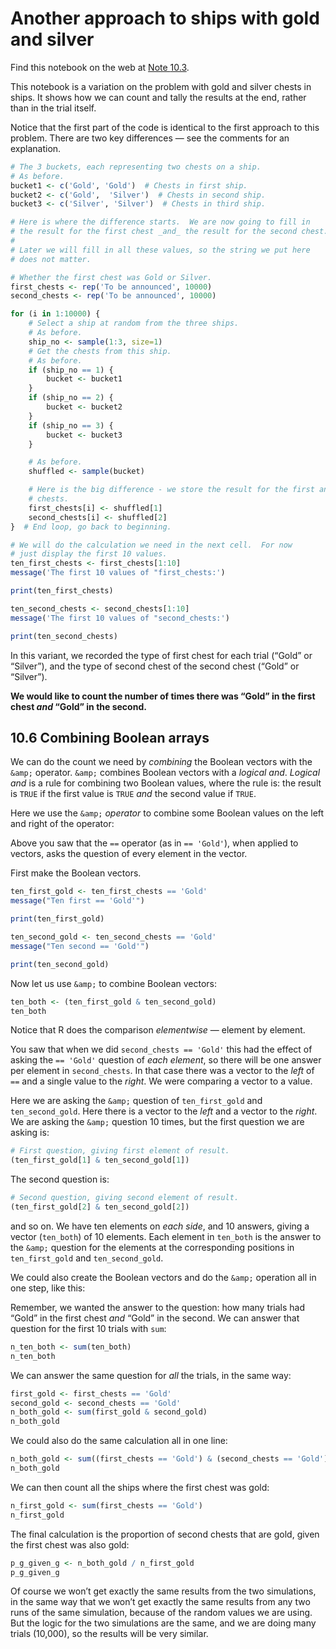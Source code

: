 # Another approach to ships with gold and silver


Find this notebook on the web at
<a class="quarto-xref" href="https://resampling-stats.github.io/edition-3-r/more_sampling_tools.html#nte-gold_silver_booleans">Note <span>10.3</span></a>.

This notebook is a variation on the problem with gold and silver chests
in ships. It shows how we can count and tally the results at the end,
rather than in the trial itself.

Notice that the first part of the code is identical to the first
approach to this problem. There are two key differences — see the
comments for an explanation.

```r
# The 3 buckets, each representing two chests on a ship.
# As before.
bucket1 <- c('Gold', 'Gold')  # Chests in first ship.
bucket2 <- c('Gold',  'Silver')  # Chests in second ship.
bucket3 <- c('Silver', 'Silver')  # Chests in third ship.
```

```r
# Here is where the difference starts.  We are now going to fill in
# the result for the first chest _and_ the result for the second chest.
#
# Later we will fill in all these values, so the string we put here
# does not matter.

# Whether the first chest was Gold or Silver.
first_chests <- rep('To be announced', 10000)
second_chests <- rep('To be announced', 10000)

for (i in 1:10000) {
    # Select a ship at random from the three ships.
    # As before.
    ship_no <- sample(1:3, size=1)
    # Get the chests from this ship.
    # As before.
    if (ship_no == 1) {
        bucket <- bucket1
    }
    if (ship_no == 2) {
        bucket <- bucket2
    }
    if (ship_no == 3) {
        bucket <- bucket3
    }

    # As before.
    shuffled <- sample(bucket)

    # Here is the big difference - we store the result for the first and second
    # chests.
    first_chests[i] <- shuffled[1]
    second_chests[i] <- shuffled[2]
}  # End loop, go back to beginning.

# We will do the calculation we need in the next cell.  For now
# just display the first 10 values.
ten_first_chests <- first_chests[1:10]
message('The first 10 values of "first_chests:')
```

```r
print(ten_first_chests)
```

```r
ten_second_chests <- second_chests[1:10]
message('The first 10 values of "second_chests:')
```

```r
print(ten_second_chests)
```

In this variant, we recorded the type of first chest for each trial
(“Gold” or “Silver”), and the type of second chest of the second chest
(“Gold” or “Silver”).

**We would like to count the number of times there was “Gold” in the
first chest *and* “Gold” in the second.**

## 10.6 Combining Boolean arrays

We can do the count we need by *combining* the Boolean vectors with the
`&amp;` operator. `&amp;` combines Boolean vectors with a *logical and*.
*Logical and* is a rule for combining two Boolean values, where the rule
is: the result is `TRUE` if the first value is `TRUE` *and* the second
value if `TRUE`.

Here we use the `&amp;` *operator* to combine some Boolean values on the
left and right of the operator:

Above you saw that the `==` operator (as in `== 'Gold'`), when applied
to vectors, asks the question of every element in the vector.

First make the Boolean vectors.

```r
ten_first_gold <- ten_first_chests == 'Gold'
message("Ten first == 'Gold'")
```

```r
print(ten_first_gold)
```

```r
ten_second_gold <- ten_second_chests == 'Gold'
message("Ten second == 'Gold'")
```

```r
print(ten_second_gold)
```

Now let us use `&amp;` to combine Boolean vectors:

```r
ten_both <- (ten_first_gold & ten_second_gold)
ten_both
```

Notice that R does the comparison *elementwise* — element by element.

You saw that when we did `second_chests == 'Gold'` this had the effect
of asking the `== 'Gold'` question of *each element*, so there will be
one answer per element in `second_chests`. In that case there was a
vector to the *left* of `==` and a single value to the *right*. We were
comparing a vector to a value.

Here we are asking the `&amp;` question of `ten_first_gold` and
`ten_second_gold`. Here there is a vector to the *left* and a vector to
the *right*. We are asking the `&amp;` question 10 times, but the first
question we are asking is:

```r
# First question, giving first element of result.
(ten_first_gold[1] & ten_second_gold[1])
```

The second question is:

```r
# Second question, giving second element of result.
(ten_first_gold[2] & ten_second_gold[2])
```

and so on. We have ten elements on *each side*, and 10 answers, giving a
vector (`ten_both`) of 10 elements. Each element in `ten_both` is the
answer to the `&amp;` question for the elements at the corresponding
positions in `ten_first_gold` and `ten_second_gold`.

We could also create the Boolean vectors and do the `&amp;` operation all in
one step, like this:



Remember, we wanted the answer to the question: how many trials had
“Gold” in the first chest *and* “Gold” in the second. We can answer that
question for the first 10 trials with `sum`:

```r
n_ten_both <- sum(ten_both)
n_ten_both
```

We can answer the same question for *all* the trials, in the same way:

```r
first_gold <- first_chests == 'Gold'
second_gold <- second_chests == 'Gold'
n_both_gold <- sum(first_gold & second_gold)
n_both_gold
```

We could also do the same calculation all in one line:

```r
n_both_gold <- sum((first_chests == 'Gold') & (second_chests == 'Gold'))
n_both_gold
```

We can then count all the ships where the first chest was gold:

```r
n_first_gold <- sum(first_chests == 'Gold')
n_first_gold
```

The final calculation is the proportion of second chests that are gold,
given the first chest was also gold:

```r
p_g_given_g <- n_both_gold / n_first_gold
p_g_given_g
```

Of course we won’t get exactly the same results from the two
simulations, in the same way that we won’t get exactly the same results
from any two runs of the same simulation, because of the random values
we are using. But the logic for the two simulations are the same, and we
are doing many trials (10,000), so the results will be very similar.

